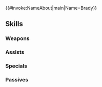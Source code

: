 {{#invoke:NameAbout|main|Name=Brady}}{{HeroPage Tabs}}
{{Hero Infobox
|Name=Brady
|Title=Daunting Priest
|GrowthModifier=Gen 3
|WeaponType=Colorless Staff
|Origin=Fire Emblem Awakening
|Gender=Male
|MoveType=Infantry
|actorJP=江川大輔
|actorEN=Patrick Seitz
|artist=黒葉.K
|additionDate=June 10, 2019
|releaseDate=June 11, 2019
|poolDate=June 28, 2019
|randomStartTime=2019-07-11T07:00:00Z
|poolRarities=3,4
|TagID=ブレディ
|InternalID=384
|Properties=demoted_202004
|cv1=10
|cv2=6900400
|description=Maribelle's son. He has a fierce countenance, but is quite kind and easily moved. He is schooled in etiquette and can play the violin. Appears in Fire Emblem Awakening.
}}
{{Stats Page
|Lv1HP=19|Lv1ATK=9|Lv1SPD=8|Lv1DEF=4|Lv1RES=6
|GRHP=50|GRATK=55|GRSPD=55|GRDEF=45|GRRES=50
}}
==Skills==
===Weapons===
{{Weapons Table
|weapon1=Assault
|weapon1Default=
|weapon1Unlock=1
|weapon2=Slow
|weapon2Default=
|weapon2Unlock=3
|weapon3=Slow+
|weapon3Default=
|weapon3Unlock=5
}}
===Assists===
{{Assists Table
|assist1=Heal
|assist1Default=1
|assist1Unlock=1
|assist2=Mend
|assist2Default=3
|assist2Unlock=2
|assist3=Recover
|assist3Default=4
|assist3Unlock=3
|assist4=Recover+
|assist4Default=5
|assist4Unlock=5
}}
===Specials===
{{Specials Table
|special1=Imbue
|special1Default=4
|special1Unlock=2
|special2=Heavenly Light
|special2Default=5
|special2Unlock=3
}}
===Passives===
{{Passives Table
|passiveA1=Atk/Res Push 1
|passiveA2=Atk/Res Push 2
|passiveA3=Atk/Res Push 3
|passiveA1Unlock=1
|passiveA2Unlock=2
|passiveA3Unlock=4
|passiveC1=Infantry Rush 1
|passiveC2=Infantry Rush 2
|passiveC3=Infantry Rush 3
|passiveC1Unlock=3
|passiveC2Unlock=4
|passiveC3Unlock=5
}}
{{Heroes Navbox}}
